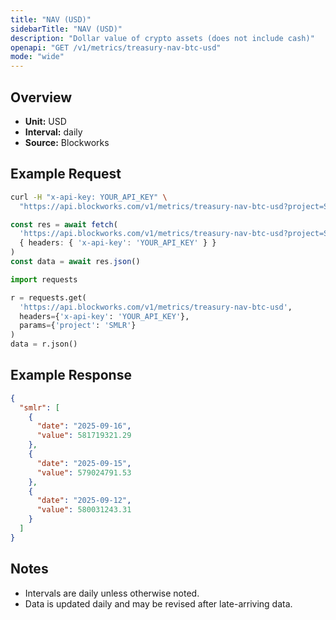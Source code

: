 ```yaml
---
title: "NAV (USD)"
sidebarTitle: "NAV (USD)"
description: "Dollar value of crypto assets (does not include cash)"
openapi: "GET /v1/metrics/treasury-nav-btc-usd"
mode: "wide"
---
```


## Overview

- **Unit:** USD
- **Interval:** daily
- **Source:** Blockworks

## Example Request

<CodeGroup>

```bash cURL
curl -H "x-api-key: YOUR_API_KEY" \
  "https://api.blockworks.com/v1/metrics/treasury-nav-btc-usd?project=SMLR"
```

```typescript TypeScript
const res = await fetch(
  'https://api.blockworks.com/v1/metrics/treasury-nav-btc-usd?project=SMLR',
  { headers: { 'x-api-key': 'YOUR_API_KEY' } }
)
const data = await res.json()
```

```python Python
import requests

r = requests.get(
  'https://api.blockworks.com/v1/metrics/treasury-nav-btc-usd',
  headers={'x-api-key': 'YOUR_API_KEY'},
  params={'project': 'SMLR'}
)
data = r.json()
```

</CodeGroup>

## Example Response

```json
{
  "smlr": [
    {
      "date": "2025-09-16",
      "value": 581719321.29
    },
    {
      "date": "2025-09-15",
      "value": 579024791.53
    },
    {
      "date": "2025-09-12",
      "value": 580031243.31
    }
  ]
}
```

## Notes
- Intervals are daily unless otherwise noted.
- Data is updated daily and may be revised after late-arriving data.